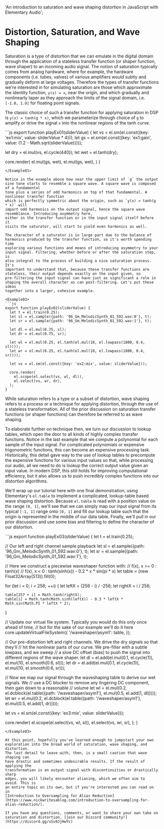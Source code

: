 

  'An introduction to saturation and wave shaping distortion in JavaScript with Elementary Audio';

# Distortion, Saturation, and Wave Shaping

Saturation is a type of distortion that we can emulate in the digital
domain through the application of a stateless transfer function (or shaper
function, wave shaper) to an incoming audio signal. The notion of
saturation typically comes from analog hardware, where for example, the
hardware components (i.e. tubes, valves) of various amplifiers would subtly
and gradually deform at large voltages. Therefore the types of transfer
functions we're interested in for simulating saturation are those which
approximate the identity function, `y(x) = x`, near the origin, and which
gradually and nonlinearly taper as they approach the limits of the signal
domain, i.e. `[-1.0, 1.0]` for floating point signals.

The classic choice of such a transfer function for applying saturation
in DSP is `y(x) = tanh(g * x)`, which we parameterize through choice of `g` to
amplify or drive the signal `x` into the nonlinear regions of the tanh curve.

<Example01>
```js
export function playEx01(sliderValue) {
  let vs = el.sm(el.const({key: 'ex1:mix', value: sliderValue * 4}));
  let gs = el.sm(el.const({key: 'ex1:gain', value: (1.2 - Math.sqrt(sliderValue))}));

  let dry = el.mul(vs, el.cycle(440));
  let wet = el.tanh(dry);

  core.render(
    el.mul(gs, wet),
    el.mul(gs, wet),
  )
}
```
</Example01>

Notice in the example above how near the upper limit of `g` the output
sine tone starts to resemble a square wave. A square wave is composed of a fundamental
tone plus a series of odd harmonics on top of that fundamental. A nonlinear transfer function
which is perfectly symmetric about the origin, such as `y(x) = tanh(g * x)` will
impart odd harmonics on the output signal, hence the square wave resemblance. Introducing asymmetry here,
either in the transfer function or in the input signal itself before it
visits the saturator, will start to yield even harmonics as well.

The character of a saturator is in large part due to the balance of
harmonics produced by the transfer function, so it's worth spending time
exploring various functions and means of introducing asymmetry to your
input signal. Filtering, whether before or after the saturation step, is
also integral to the process of building a nice saturation process. It's
important to understand that, because these transfer functions are
stateless, their output depends exactly on the input given, so
pre-filtering the input signal can have just as significant a role in
shaping the overall character as can post-filtering. Let's put these ideas
together into a larger, cohesive example.

<Example02>
```js
export function playEx02(sliderValue) {
  let t = el.train(0.25);
  let sl = el.sample({path: '96_Gm_MelodicSynth_01_592.wav:0'}, t);
  let sr = el.sample({path: '96_Gm_MelodicSynth_01_592.wav:1'}, t);

  let dl = el.mul(0.75, sl);
  let dr = el.mul(0.75, sr);

  let wl = el.mul(0.25, el.tanh(el.mul(10, el.lowpass(1800, 0.4, sl))));
  let wr = el.mul(0.25, el.tanh(el.mul(10, el.lowpass(1800, 0.4, sr))));

  let vs = el.sm(el.const({key: 'ex2:mix', value: sliderValue}));

  core.render(
    el.scope(el.select(vs, wl, dl)),
    el.select(vs, wr, dr),
  );
}
```
</Example02>

While saturation refers to a type or a subset of distortion, wave shaping
refers to a process or a technique for applying distortion, through the use
of a stateless transformation. All of the prior discussion on saturation
transfer functions (or shaper functions) can therefore be referred to as
wave shaping.

To elaborate further on technique then, we turn our discussion to lookup
tables, which open the door to all kinds of highly complex transfer
functions. Notice in the last example that we compute a polynomial for each
sample of the input signal. For complicated polynomials or expensive
trigonometric functions, this can become an expensive processing task.
Historically, this detail gave way to the use of lookup tables to
precompute the expensive functions for various input values so that, while
processing our audio, all we need to do is lookup the correct output value
given an input value. In modern DSP, this still holds for improving
computational efficiency, but it also allows us to push incredibly complex
functions into our distortion algorithms.

We'll wrap up our tutorial here with one final demonstration, using
Elementary's `el.table` to implement a complicated, lookup-table based wave
shaping distortion. Because `el.table` is read with a position value on the
range `[0, 1]`, we'll see that we can simply map our input signal from its
typical `[-1, 1]` range onto `[0, 1]` and fill our lookup table such that the
origin is represented in the middle of our data table. Finally, we'll pull
in our prior discussion and use some bias and filtering to define the
character of our distortion.

<Example03>
```js
export function playEx03(sliderValue) {
  let t = el.train(0.25);

  // Our left and right channel sample playback
  let sl = el.sample({path: '96_Gm_MelodicSynth_01_592.wav:0'}, t);
  let sr = el.sample({path: '96_Gm_MelodicSynth_01_592.wav:1'}, t);

  // Here we construct a piecewise waveshaper function with:
  //   f(x), x >= 0 : tanh(x)
  //   f(x), x <  0 : tanh(sinh(x)) - 0.2 * x * sin(pi * x)
  let table = (new Float32Array(513)).fill(0);

  for (let i = 0; i < 256; ++i) {
    let leftX = (256 - i) / -256;
    let rightX = i / 256;

    table[257 + i] = Math.tanh(rightX);
    table[i] = Math.tanh(Math.sinh(leftX)) - 0.3 * leftX * Math.sin(Math.PI * leftX * 2);
  }

  // Update our virtual file system. Typically you would do this only once ahead of time,
  // but for the sake of our example we'll do it here
  core.updateVirtualFileSystem({
    '/waveshaper/asym1': table,
  });

  // Our pre-distortion left and right channels. We drive the dry signals so that they'll
  // hit the nonlinear parts of our curve. We pre-filter with a subtle lowpass, and we sweep
  // a slow DC offset (bias) to push the signal into different regions of the wave shaper.
  let dl = el.add(el.mul(0.1, el.cycle(1)), el.mul(10, el.smooth(0.6, sl)));
  let dr = el.add(el.mul(0.1, el.cycle(1)), el.mul(10, el.smooth(0.6, sr)));

  // Now we map our signal through the waveshaping table to derive our wet signals. We
  // use a DC blocker to remove any lingering DC component, then gain down to a reasonable
  // volume
  let wl = el.mul(0.2, el.dcblock(el.table({path: '/waveshaper/asym1'}, el.mul(0.5, el.add(1, dl)))));
  let wr = el.mul(0.2, el.dcblock(el.table({path: '/waveshaper/asym1'}, el.mul(0.5, el.add(1, dr)))));

  let vs = el.sm(el.const({key: 'ex3:mix', value: sliderValue}));

  core.render(
    el.scope(el.select(vs, wl, sl)),
    el.select(vs, wr, sr),
  );
}
```
</Example03>

At this point, hopefully you've learned enough to jumpstart your own
exploration into the broad world of saturation, wave shaping, and distortion.
The last detail to leave with, then, is a small caution that wave shaping can
have drastic and sometimes undesirable results. If the result of applying the
transformation is an output signal with discontinuities or drastically sharp
edges, you will likely encounter aliasing, which we often aim to avoid. This is
an entire topic on its own, but if you're interested you can read on in
[Introduction to Oversampling for Alias Reduction](https://www.nickwritesablog.com/introduction-to-oversampling-for-alias-reduction/).

If you have any questions, comments, or want to share your own take on
saturation and distortion, [join our Discord community!](https://discord.gg/xSu9JjHwYc)

